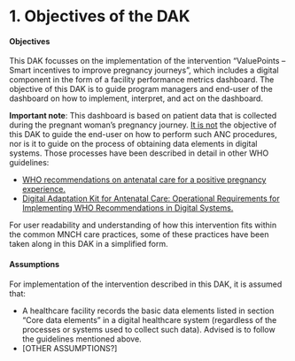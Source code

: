 # 1. Objectives of the DAK

#### Objectives
This DAK focusses on the implementation of the intervention “ValuePoints – Smart incentives to improve pregnancy journeys”, which includes a digital component in the form of a facility performance metrics dashboard. The objective of this DAK is to guide program managers and end-user of the dashboard on how to implement, interpret, and act on the dashboard.

**Important note**: This dashboard is based on patient data that is collected during the pregnant woman’s pregnancy journey. <u>It is not</u> the objective of this DAK to guide the end-user on how to perform such ANC procedures, nor is it to guide on the process of obtaining data elements in digital systems. Those processes have been described in detail in other WHO guidelines:

-	[WHO recommendations on antenatal care for a positive pregnancy experience.](https://www.who.int/publications/i/item/9789241549912)
-	[Digital Adaptation Kit for Antenatal Care: Operational Requirements for Implementing WHO Recommendations in Digital Systems.](https://www.aidsdatahub.org/sites/default/files/resource/who-digital-adaptation-kit-antenatal-care-2021.pdf) 

For user readability and understanding of how this intervention fits within the common MNCH care practices, some of these practices have been taken along in this DAK in a simplified form.

#### Assumptions
For implementation of the intervention described in this DAK, it is assumed that:

- A healthcare facility records the basic data elements listed in section “Core data elements” in a digital healthcare system (regardless of the processes or systems used to collect such data). Advised is to follow the guidelines mentioned above.
- [OTHER ASSUMPTIONS?]